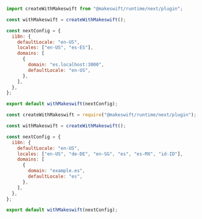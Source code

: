 <CodeGroup>

```js next.config.mjs
import createWithMakeswift from "@makeswift/runtime/next/plugin";

const withMakeswift = createWithMakeswift();

const nextConfig = {
  i18n: {
    defaultLocale: "en-US",
    locales: ["en-US", "es-ES"],
    domains: [
      {
        domain: "es.localhost:3000",
        defaultLocale: "en-US",
      },
    ],
  },
};

export default withMakeswift(nextConfig);
```

```js next.config.js
const createWithMakeswift = require("@makeswift/runtime/next/plugin");

const withMakeswift = createWithMakeswift();

const nextConfig = {
  i18n: {
    defaultLocale: "en-US",
    locales: ["en-US", "de-DE", "en-SG", "es", "es-MX", "id-ID"],
    domains: [
      {
        domain: "example.es",
        defaultLocale: "es",
      },
    ],
  },
};

export default withMakeswift(nextConfig);
```

</CodeGroup>
